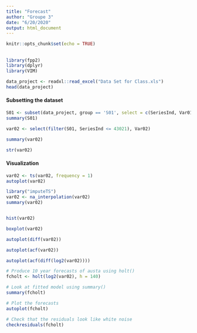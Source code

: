 ```yaml
---
title: "Forecast"
author: "Groupe 3"
date: "6/20/2020"
output: html_document
---
```


```r
knitr::opts_chunk$set(echo = TRUE)
```

## 
```r
library(fpp2)
library(dplyr)
library(VIM)
```


```r
data_project <- readxl::read_excel("Data Set for Class.xls")
head(data_project)
```
#### Subsetting the dataset
```r
S01 <- subset(data_project, group == 'S01', select = c(SeriesInd, Var01, Var02))
summary(S01)
```



```r
var02 <- select(filter(S01, SeriesInd <= 43021), Var02)
```


```r
summary(var02)
```

```r
str(var02)
```



#### Visualization
```r
var02 <- ts(var02, frequency = 1)
autoplot(var02)
```

```r
library("imputeTS")
var02 <- na_interpolation(var02)
summary(var02)
```


```r

```


```r
hist(var02)
```

```r
boxplot(var02)
```

```r
autoplot(diff(var02))
```


```r
autoplot(acf(var02))
```

```r
autoplot(acf(diff(log2(var02))))
```


```r
# Produce 10 year forecasts of austa using holt()
fcholt <- holt(log2(var02), h = 140)
```


```r
# Look at fitted model using summary()
summary(fcholt)
```


```r
# Plot the forecasts
autoplot(fcholt)
```


```r
# Check that the residuals look like white noise
checkresiduals(fcholt)
```











